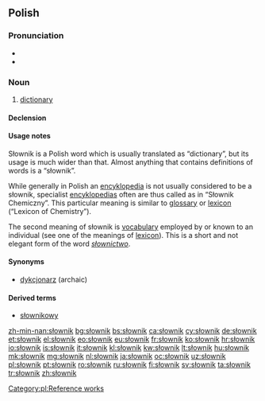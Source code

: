 ==Polish==

===Pronunciation===
* {{IPA|/ˈswɔvɲik/|lang=pl}}
* {{audio|pl-słownik.ogg|audio|lang=pl}}

===Noun===
{{pl-noun|m}}

# [[dictionary]]

====Declension====
{{pl-decl-noun
|słownik|słowniki
|słownika|słowników
|słownikowi|słownikom
|słownik|słowniki
|słownikiem|słownikami
|słowniku|słownikach
|słowniku|słowniki
}}

====Usage notes====
Słownik is a Polish word which is usually translated as “dictionary”, but its usage is much wider than that. Almost anything that contains definitions of words is a “słownik”.

While generally in Polish an [[encyklopedia]] is not usually considered to be a słownik,
specialist [[encyklopedia]]s often are thus called as in “Słownik Chemiczny”. This particular meaning is similar to [[glossary]] or [[lexicon]] (“Lexicon of Chemistry”).

The second meaning of słownik is [[vocabulary]] employed by or known to an individual (see one of the meanings of [[lexicon]]). This is a short and not elegant form of the word ''[[słownictwo]]''.

====Synonyms====
* [[dykcjonarz]] (archaic)

====Derived terms====
* [[słownikowy]]

[[Category:pl:Reference works]]

[[zh-min-nan:słownik]]
[[bg:słownik]]
[[bs:słownik]]
[[ca:słownik]]
[[cy:słownik]]
[[de:słownik]]
[[et:słownik]]
[[el:słownik]]
[[eo:słownik]]
[[eu:słownik]]
[[fr:słownik]]
[[ko:słownik]]
[[hr:słownik]]
[[io:słownik]]
[[is:słownik]]
[[it:słownik]]
[[kl:słownik]]
[[kw:słownik]]
[[lt:słownik]]
[[hu:słownik]]
[[mk:słownik]]
[[mg:słownik]]
[[nl:słownik]]
[[ja:słownik]]
[[oc:słownik]]
[[uz:słownik]]
[[pl:słownik]]
[[pt:słownik]]
[[ro:słownik]]
[[ru:słownik]]
[[fi:słownik]]
[[sv:słownik]]
[[ta:słownik]]
[[tr:słownik]]
[[zh:słownik]]